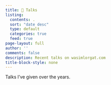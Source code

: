 ```yaml
---
title: 💬 Talks
listing:
  contents: .
  sort: "date desc"
  type: default
  categories: true
  feed: true
page-layout: full
author: ''
comments: false
description: Recent talks on wasimlorgat.com
title-block-style: none
---
```


Talks I've given over the years.
